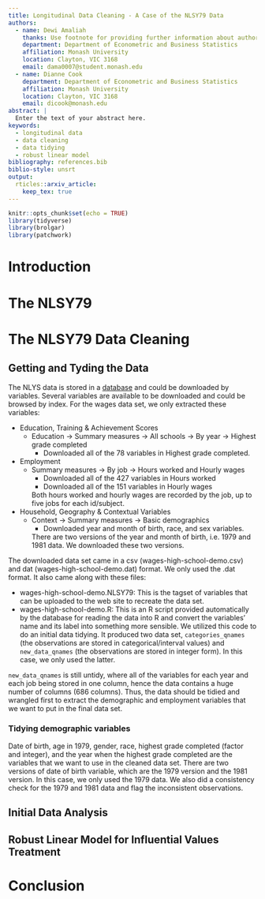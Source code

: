 ```yaml
---
title: Longitudinal Data Cleaning - A Case of the NLSY79 Data
authors:
  - name: Dewi Amaliah
    thanks: Use footnote for providing further information about author (webpage, alternative address)---*not* for acknowledging funding agencies. Optional.
    department: Department of Econometric and Business Statistics
    affiliation: Monash University
    location: Clayton, VIC 3168
    email: dama0007@student.monash.edu
  - name: Dianne Cook
    department: Department of Econometric and Business Statistics
    affiliation: Monash University
    location: Clayton, VIC 3168
    email: dicook@monash.edu
abstract: |
  Enter the text of your abstract here.
keywords:
  - longitudinal data
  - data cleaning 
  - data tidying
  - robust linear model
bibliography: references.bib
biblio-style: unsrt
output: 
  rticles::arxiv_article:
    keep_tex: true
---
```



```r
knitr::opts_chunk$set(echo = TRUE)
library(tidyverse)
library(brolgar)
library(patchwork)
```

# Introduction

# The NLSY79

# The NLSY79 Data Cleaning 

## Getting and Tyding the Data

The NLYS data is stored in a [database](https://www.nlsinfo.org/content/cohorts/nlsy79/get-data) and could be downloaded by variables. Several variables are available to be downloaded and could be browsed by index. For the wages data set, we only extracted these variables:

- Education, Training & Achievement Scores
    -  Education -> Summary measures -> All schools -> By year -> Highest grade completed
       - Downloaded all of the 78 variables in Highest grade completed.
- Employment
    - Summary measures -> By job -> Hours worked and Hourly wages
      - Downloaded all of the 427 variables in Hours worked
      - Downloaded all of the 151 variables in Hourly wages
      
      Both hours worked and hourly wages are recorded by the job, up to five jobs for each id/subject. 
- Household, Geography & Contextual Variables
    - Context -> Summary measures -> Basic demographics 
      - Downloaded year and month of birth, race, and sex variables.
      
      There are two versions of the year and month of birth, i.e. 1979 and 1981 data. We downloaded these two versions.
      
The downloaded data set came in a csv (wages-high-school-demo.csv) and dat (wages-high-school-demo.dat) format. We only used the .dat format. It also came along with these files:

- wages-high-school-demo.NLSY79: This is the tagset of variables that can be uploaded to the web site to recreate the data set.
- wages-high-school-demo.R: This is an R script provided automatically by the database for reading the data into R and convert the variables' name and its label into something more sensible. We utilized this code to do an initial data tidying. It produced two data set,  `categories_qnames` (the observations are stored in categorical/interval values) and `new_data_qnames` (the observations are stored in integer form). In this case, we only used the latter.  

`new_data_qnames` is still untidy, where all of the variables for each year and each job being stored in one column, hence the data contains a huge number of columns (686 columns). Thus, the data should be tidied and wrangled first to extract the demographic and employment variables that we want to put in the final data set.

### Tidying demographic variables

Date of birth, age in 1979, gender, race, highest grade completed (factor and integer), and the year when the highest grade completed are the variables that we want to use in the cleaned data set. There are two versions of date of birth variable, which are the 1979 version and the 1981 version. In this case, we only used the 1979 data. We also did a consistency check for the 1979 and 1981 data and flag the inconsistent observations. 








## Initial Data Analysis

## Robust Linear Model for Influential Values Treatment

# Conclusion


